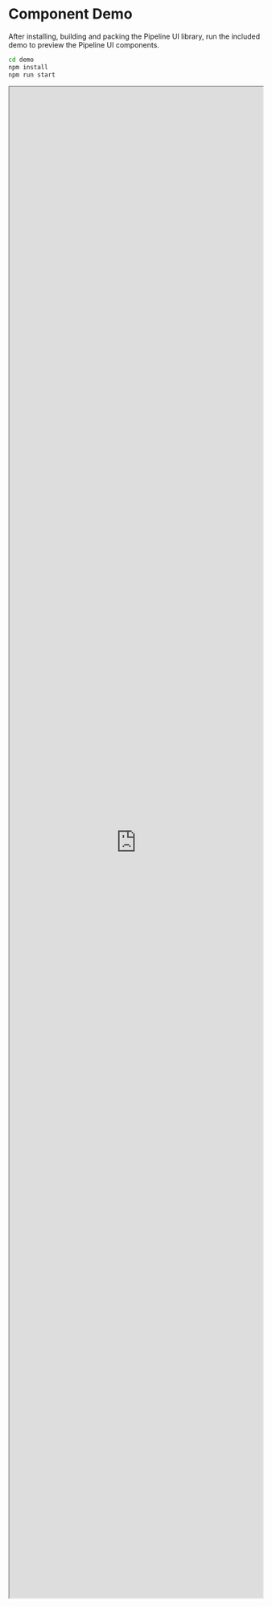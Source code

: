 
# Component Demo

After installing, building and packing the Pipeline UI library, run the included demo to preview the Pipeline UI components.

```bash
cd demo
npm install
npm run start
```

<iframe src="https://pipeline-ui.vercel.app/" width="100%" height="3000px"/>

## Testing library modifications

To test any modifications you wish to make to the library, you must delete the demo's node-modules folder and re-install. Alternatively, you can replace the demo's package.json tgz pipeline-ui path with "file:../" and update the version code in the pipeline-ui package.json.

:::tip

To view changes to the library in your own project, add the dependency (with latest version number) "pipeline-ui": "file:./pipeline-ui-0.1.6.tgz" to its package.json file, and copy the tgz file to your project root directory. 

:::
